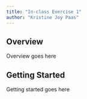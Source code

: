 ```yaml
---
title: "In-class Exercise 1"
author: "Kristine Joy Paas"
---
```


## Overview

Overview goes here

## Getting Started

Getting started goes here
